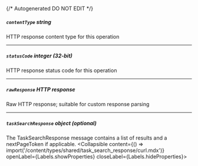 {/* Autogenerated DO NOT EDIT  */}

##### `contentType` _string_
HTTP response content type for this operation

---
##### `statusCode` _integer (32-bit)_
HTTP response status code for this operation

---
##### `rawResponse` _HTTP response_
Raw HTTP response; suitable for custom response parsing

---
##### `taskSearchResponse` _object (optional)_
The TaskSearchResponse message contains a list of results and a nextPageToken if applicable.
<Collapsible content={() => import('/content/types/shared/task_search_response/curl.mdx')} openLabel={Labels.showProperties} closeLabel={Labels.hideProperties}>
</Collapsible>


